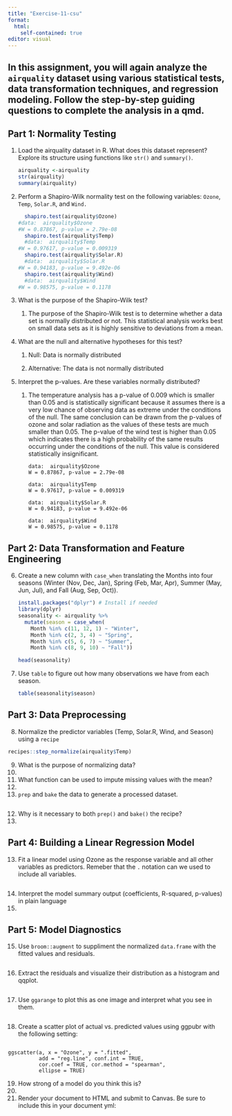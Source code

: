 ```yaml
---
title: "Exercise-11-csu"
format: 
  html:
    self-contained: true
editor: visual
---
```


## In this assignment, you will again analyze the `airquality` dataset using various statistical tests, data transformation techniques, and regression modeling. Follow the step-by-step guiding questions to complete the analysis in a qmd.

## **Part 1: Normality Testing**

1.  Load the airquality dataset in R. What does this dataset represent? Explore its structure using functions like `str()` and `summary()`.

    ```r
    airquality <-airquality
    str(airquality)
    summary(airquality)
    ```

2.  Perform a Shapiro-Wilk normality test on the following variables: `Ozone`, `Temp`, `Solar.R`, and `Wind.`

    ```r
      shapiro.test(airquality$Ozone) 
    #data:  airquality$Ozone
    #W = 0.87867, p-value = 2.79e-08
      shapiro.test(airquality$Temp)
      #data:  airquality$Temp
    #W = 0.97617, p-value = 0.009319
      shapiro.test(airquality$Solar.R)
      #data:  airquality$Solar.R
    #W = 0.94183, p-value = 9.492e-06
      shapiro.test(airquality$Wind)
      #data:  airquality$Wind
    #W = 0.98575, p-value = 0.1178
    ```

3.  What is the purpose of the Shapiro-Wilk test?

    1.  The purpose of the Shapiro-Wilk test is to determine whether a data set is normally distributed or not. This statistical analysis works best on small data sets as it is highly sensitive to deviations from a mean.

4.  What are the null and alternative hypotheses for this test?

    1.  Null: Data is normally distributed

    2.  Alternative: The data is not normally distributed

5.  Interpret the p-values. Are these variables normally distributed?

    1.  The temperature analysis has a p-value of 0.009 which is smaller than 0.05 and is statistically significant because it assumes there is a very low chance of observing data as extreme under the conditions of the null. The same conclusion can be drawn from the p-values of ozone and solar radiation as the values of these tests are much smaller than 0.05. The p-value of the wind test is higher than 0.05 which indicates there is a high probability of the same results occurring under the conditions of the null. This value is considered statistically insignificant.

        ```         
        data:  airquality$Ozone
        W = 0.87867, p-value = 2.79e-08

        data:  airquality$Temp
        W = 0.97617, p-value = 0.009319

        data:  airquality$Solar.R
        W = 0.94183, p-value = 9.492e-06

        data:  airquality$Wind
        W = 0.98575, p-value = 0.1178
        ```

## **Part 2: Data Transformation and Feature Engineering**

6.  Create a new column with `case_when` translating the Months into four seasons (Winter (Nov, Dec, Jan), Spring (Feb, Mar, Apr), Summer (May, Jun, Jul), and Fall (Aug, Sep, Oct)).

    ```r
install.packages("dplyr") # Install if needed
library(dplyr)
seasonality <- airquality %>%
      mutate(season = case_when(
        Month %in% c(11, 12, 1) ~ "Winter",
        Month %in% c(2, 3, 4) ~ "Spring",
        Month %in% c(5, 6, 7) ~ "Summer",
        Month %in% c(8, 9, 10) ~ "Fall"))

    head(seasonality)
    ```

7.  Use `table` to figure out how many observations we have from each season.

    ```r
    table(seasonality$season)
    ```

## **Part 3: Data Preprocessing**

8.  Normalize the predictor variables (Temp, Solar.R, Wind, and Season) using a `recipe`
```r
recipes::step_normalize(airquality$Temp)
```


9.  What is the purpose of normalizing data?
  1.

10. What function can be used to impute missing values with the mean?
  1.

11. `prep` and `bake` the data to generate a processed dataset.
```r

```


12. Why is it necessary to both `prep()` and `bake()` the recipe?
  1. 

## **Part 4: Building a Linear Regression Model**

13. Fit a linear model using Ozone as the response variable and all other variables as predictors. Remeber that the `.` notation can we used to include all variables.
```r

```


14. Interpret the model summary output (coefficients, R-squared, p-values) in plain language
  1.

## **Part 5: Model Diagnostics**

15. Use `broom::augment` to suppliment the normalized `data.frame` with the fitted values and residuals.
```r

```


16. Extract the residuals and visualize their distribution as a histogram and qqplot.
```r

```


17. Use `ggarange` to plot this as one image and interpret what you see in them.
```r

```


18. Create a scatter plot of actual vs. predicted values using ggpubr with the following setting:
```r

```

```         
ggscatter(a, x = "Ozone", y = ".fitted",
          add = "reg.line", conf.int = TRUE,
          cor.coef = TRUE, cor.method = "spearman",
          ellipse = TRUE)
```

19. How strong of a model do you think this is?
  1.

20. Render your document to HTML and submit to Canvas. Be sure to include this in your document yml:
